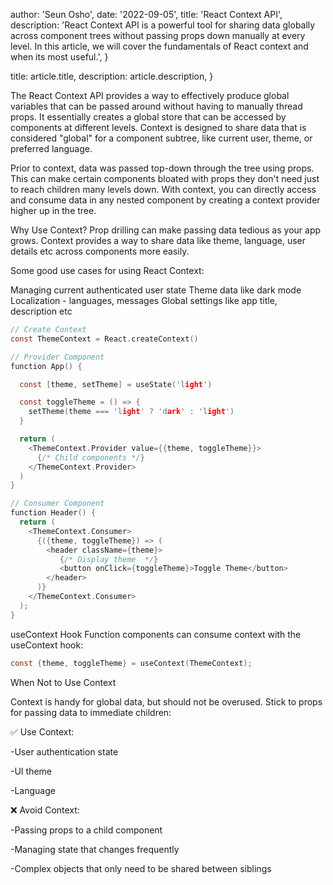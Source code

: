 

  author: 'Seun Osho',
  date: '2022-09-05',
  title: 'React Context API',
  description:
    'React Context API is a powerful tool for sharing data globally across component trees without passing props down manually at every level. In this article, we will cover the fundamentals of React context and when its most useful.',
}

  title: article.title,
  description: article.description,
}


The React Context API provides a way to effectively produce global variables that can be passed around without having to manually thread props. It essentially creates a global store that can be accessed by components at different levels.
Context is designed to share data that is considered "global" for a component subtree, like current user, theme, or preferred language. 

Prior to context, data was passed top-down through the tree using props. This can make certain components bloated with props they don't need just to reach children many levels down.
With context, you can directly access and consume data in any nested component by creating a context provider higher up in the tree.

Why Use Context?
Prop drilling can make passing data tedious as your app grows. Context provides a way to share data like theme, language, user details etc across components more easily.

Some good use cases for using React Context:

Managing current authenticated user state
Theme data like dark mode
Localization - languages, messages
Global settings like app title, description etc

```c
// Create Context 
const ThemeContext = React.createContext()

// Provider Component
function App() {

  const [theme, setTheme] = useState('light')

  const toggleTheme = () => {
    setTheme(theme === 'light' ? 'dark' : 'light')
  }

  return (
    <ThemeContext.Provider value={{theme, toggleTheme}}>
      {/* Child components */}
    </ThemeContext.Provider>
  )
}

// Consumer Component
function Header() {
  return (
    <ThemeContext.Consumer>
      {({theme, toggleTheme}) => (
        <header className={theme}>
           {/* Display theme  */}
           <button onClick={toggleTheme}>Toggle Theme</button>
        </header>
      )}
    </ThemeContext.Consumer>
  );
}
```
useContext Hook
Function components can consume context with the useContext hook:

```c
const {theme, toggleTheme} = useContext(ThemeContext);
```

When Not to Use Context

Context is handy for global data, but should not be overused. Stick to props for passing data to immediate children:

✅ Use Context:

-User authentication state

-UI theme

-Language

❌ Avoid Context:

-Passing props to a child component

-Managing state that changes frequently

-Complex objects that only need to be shared between siblings


